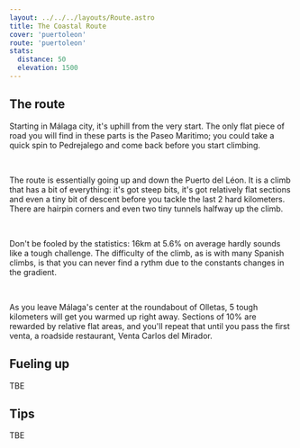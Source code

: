 ```yaml
---
layout: ../../../layouts/Route.astro
title: The Coastal Route
cover: 'puertoleon'
route: 'puertoleon'
stats:
  distance: 50
  elevation: 1500
---
```


<h2 class="text-3xl font-medium leading-none mb-4">The route</h2>

Starting in Málaga city, it's uphill from the very start. The only
flat piece of road you will find in these parts is the Paseo Maritimo;
you could take a quick spin to Pedrejalego and come back before you
start climbing.

<br/>

The route is essentially going up and down the Puerto del Léon. It is
a climb that has a bit of everything: it's got steep bits, it's got
relatively flat sections and even a tiny bit of descent before you
tackle the last 2 hard kilometers. There are hairpin corners and even
two tiny tunnels halfway up the climb.

<br/>

Don't be fooled by the statistics: 16km at 5.6% on average hardly
sounds like a tough challenge. The difficulty of the climb, as is with
many Spanish climbs, is that you can never find a rythm due to the
constants changes in the gradient.

<br/>

As you leave Málaga's center at the roundabout of Olletas, 5 tough
kilometers will get you warmed up right away. Sections of 10% are
rewarded by relative flat areas, and you'll repeat that until you pass
the first venta, a roadside restaurant, Venta Carlos del Mirador.

<h2 class="text-3xl font-medium leading-none mb-4 mt-4">Fueling up</h2>

TBE

<h2 class="text-3xl font-medium leading-none mb-4 mt-4">Tips</h2>

TBE
    